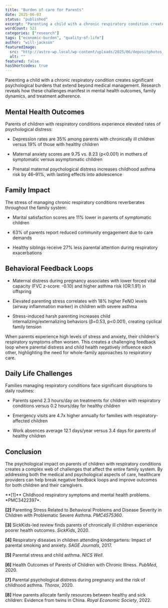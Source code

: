 ```yaml
---
title: "Burden of care for Parents"
date: 2025-06-03
status: "published"
excerpt: "Parenting a child with a chronic respiratory condition creates significant psychological burdens that extend beyond medical management. Research reveals how these challenges manifest in mental health outcomes, family dynamics, and treatment adherence."
wordCount: 521
categories: ["research"]
tags: ["economic-burden", "quality-of-life"]
author: "will-jackson"
featuredImage:
  src: "http://astro-wp.local/wp-content/uploads/2025/06/depositphotos_563366138-stock-photo-why-do-they-have-to.webp"
  alt: ""
featured: false
hasShortcodes: true
---
```



Parenting a child with a chronic respiratory condition creates significant psychological burdens that extend beyond medical management. Research reveals how these challenges manifest in mental health outcomes, family dynamics, and treatment adherence.

## Mental Health Outcomes

Parents of children with respiratory conditions experience elevated rates of psychological distress:

- Depression rates are 35% among parents with chronically ill children versus 19% of those with healthy children<InlineRef id="3" title="SickKids-led review finds parents of chronically ill children experience poorer health outcomes" /><InlineRef id="6" title="Health Outcomes of Parents of Children with Chronic Illness" />

- Maternal anxiety scores are 9.75 vs. 8.23 (p&lt;0.001) in mothers of symptomatic versus asymptomatic children<InlineRef id="4" title="Respiratory diseases in children attending kindergartens: Impact of parental smoking and anxiety" />

- Prenatal maternal psychological distress increases childhood asthma risk by 46–91%, with lasting effects into adolescence<InlineRef id="7" title="Parental psychological distress during pregnancy and the risk of childhood asthma" />

<StatsCards>
  <Stat value="35%" label="Parents of chronically ill children meeting clinical depression criteria" color="red" />
  <Stat value="46-91%" label="Increased childhood asthma risk from prenatal maternal distress" color="blue" />
  <Stat value="2.7x" label="Higher insomnia rates in caregivers of children with nocturnal symptoms" color="purple" />
</StatsCards>

## Family Impact

The stress of managing chronic respiratory conditions reverberates throughout the family system:

- Marital satisfaction scores are 11% lower in parents of symptomatic children<InlineRef id="4" title="Respiratory diseases in children attending kindergartens: Impact of parental smoking and anxiety" />

- 63% of parents report reduced community engagement due to care demands<InlineRef id="3" title="SickKids-led review finds parents of chronically ill children experience poorer health outcomes" />

- Healthy siblings receive 27% less parental attention during respiratory exacerbations<InlineRef id="8" title="How parents allocate family resources between healthy and sick children: Evidence from twins in China" />

## Behavioral Feedback Loops

- Maternal distress during pregnancy associates with lower forced vital capacity (FVC z-score: -0.10) and higher asthma risk (OR:1.91) in offspring<InlineRef id="7" title="Parental psychological distress during pregnancy and the risk of childhood asthma" />

- Elevated parenting stress correlates with 18% higher FeNO levels (airway inflammation marker) in children with severe asthma<InlineRef id="2" title="Parenting Stress Related to Behavioral Problems and Disease Severity in Children with Problematic Severe Asthma" />

- Stress-induced harsh parenting increases child internalizing/externalizing behaviors (β=0.53, p&lt;0.001)<InlineRef id="4" title="Respiratory diseases in children attending kindergartens: Impact of parental smoking and anxiety" />, creating cyclical family tension

<KeyInsight>
When parents experience high levels of stress and anxiety, their children's respiratory symptoms often worsen. This creates a challenging feedback loop where parental distress and child health negatively influence each other, highlighting the need for whole-family approaches to respiratory care.
</KeyInsight>

## Daily Life Challenges

Families managing respiratory conditions face significant disruptions to daily routines:

- Parents spend 2.3 hours/day on treatments for children with respiratory conditions versus 0.2 hours/day for healthy children<InlineRef id="2" title="Parenting Stress Related to Behavioral Problems and Disease Severity in Children with Problematic Severe Asthma" /><InlineRef id="3" title="SickKids-led review finds parents of chronically ill children experience poorer health outcomes" />

- Emergency visits are 4.7x higher annually for families with respiratory-affected children<InlineRef id="5" title="Parental stress and child asthma" />

- Work absences average 12.1 days/year versus 3.4 days for parents of healthy children<InlineRef id="6" title="Health Outcomes of Parents of Children with Chronic Illness" />

<StatsCards>
  <Stat value="2.3 hrs" label="Daily time spent on treatments" color="cyan" />
  <Stat value="4.7x" label="Higher rate of emergency visits annually" color="emerald" />
  <Stat value="12.1 days" label="Average work absences per year" color="indigo" />
</StatsCards>

## Conclusion

The psychological impact on parents of children with respiratory conditions creates a complex web of challenges that affect the entire family system. By addressing both the medical and psychological aspects of care, healthcare providers can help break negative feedback loops and improve outcomes for both children and their caregivers.

<References>
**[1]** Childhood respiratory symptoms and mental health problems. *PMC3422397*.

**[2]** Parenting Stress Related to Behavioral Problems and Disease Severity in Children with Problematic Severe Asthma. *PMC4575360*.

**[3]** SickKids-led review finds parents of chronically ill children experience poorer health outcomes. *SickKids*, 2020.

**[4]** Respiratory diseases in children attending kindergartens: Impact of parental smoking and anxiety. *SAGE Journals*, 2017.

**[5]** Parental stress and child asthma. *NICS Well*.

**[6]** Health Outcomes of Parents of Children with Chronic Illness. *PubMed*, 2020.

**[7]** Parental psychological distress during pregnancy and the risk of childhood asthma. *Thorax*, 2020.

**[8]** How parents allocate family resources between healthy and sick children: Evidence from twins in China. *Royal Economic Society*, 2022.
</References>
